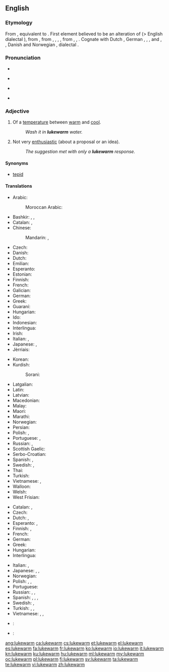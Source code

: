 ==English==

===Etymology===
From {{etyl|enm|en}} {{term|lukewarme||lukewarm, tepid|lang=enm}}, equivalent to {{compound|luke|t1=lukewarm|warm|lang=en|nocat=1}}. First element believed to be an alteration of {{etyl|enm|en}} {{term|lew||tepid|lang=enm}} (> English dialectal {{term|lew|lang=en}}), from {{etyl|ang|en}} {{term/t|ang|hlēow||warm, sunny}}, from {{etyl|gem-pro|en}} {{term/t|gem-pro|*hliwjaz}}, {{term/t|gem-pro|*hlēwaz}}, {{term/t|gem-pro|*hlūmaz}}, {{term/t|gem-pro|*hleumaz||warm}}, from {{etyl|ine-pro|en}} {{term/t|ine-pro|*ḱal(w)e-}}, {{term/t|ine-pro|*ḱel(w)e-}}, {{term/t|ine-pro|*k(')lēw-||warm, hot}}. Cognate with Dutch {{term|lauw||tepid|lang=nl}}, German {{term|lauwarm||lukewarm|lang=de}}, {{etyl|fo|-}} {{term|lýggjur||warm|lang=fo}}, {{etyl|sv|-}} {{term|ljum||lukewarm|lang=sv}}, {{term|ljummen||lukewarm|lang=sv}} and {{term|ly||warm|lang=sv}}, {{etyl|da|-}} {{term|lummer||muggy|lang=da}}, Danish and Norwegian {{term|lunken||tepid|lang=da|lang=no}}, {{etyl|sv|-}} dialectal {{term|ljummen||lukewarm|lang=sv}}.

===Pronunciation===
* {{rhymes|ɔː(r)m}}
* {{a|UK}} {{IPA|/ˌluːkˈwɔːm/}}
* {{a|US}} {{IPA|/ˌlukˈwɔɹm/|/ˈluk.wɔɹm/}}
* {{audio|en-us-lukewarm.ogg|Audio (US)}}

===Adjective===
{{en-adj|-}}

# Of a [[temperature]] between [[warm]] and [[cool]].
#: ''Wash it in '''lukewarm''' water.''
# Not very [[enthusiastic]] (about a proposal or an idea).
#: ''The suggestion met with only a '''lukewarm''' response.''

====Synonyms====
* [[tepid]]

====Translations====
{{trans-top|temperature}}
* Arabic:
*: Moroccan Arabic: {{t|ary|دافي|m|tr=dafi}}
* Bashkir: {{t|ba|имшеү|tr=imšew|sc=Cyrl}}, {{t|ba|йылымыс|tr=yïlïmïs|sc=Cyrl}}, {{t|ba|йылымса|tr=yïlïmsa|sc=Cyrl}}
* Catalan: {{t|ca|tebi|m}}, {{t|ca|tèbia|f}}
* Chinese:
*: Mandarin: {{t+|cmn|溫|sc=Hani}}, {{t+|cmn|温|tr=wēn|sc=Hani}}
* Czech: {{t+|cs|vlažný}}
* Danish: {{t|da|lunken}}
* Dutch: {{t+|nl|lauw}}
* Emilian: {{t|egl|tevad}}
* Esperanto: {{t|eo|varmeta}}
* Estonian: {{t|et|leige}}
* Finnish: {{t|fi|haalea}}
* French: {{t+|fr|tiède}}
* Galician: {{t+|gl|tépedo}}
* German: {{t+|de|lauwarm}}
* Greek: {{t+|el|χλιαρός|m|tr=chliarós}}
* Guaraní: {{t|gn|akyvy}}
* Hungarian: {{t+|hu|langyos}}
* Ido: {{t+|io|varmeta}}
* Indonesian: {{t|id|hangat-hangat}}
* Interlingua: {{t|ia|tepide}}
* Irish: {{t|ga|bog}}
* Italian: {{t+|it|tiepido|m}}, {{t+|it|tiepida|f}}
* Japanese: {{t+|ja|ぬるい|tr=nurui}}, {{t|ja|生暖かい|tr=nama-atatakai}}
* Jèrriais: {{t|roa-jer|tchiède}}
{{trans-mid}}
* Korean: {{t|ko|미지근한}}
* Kurdish:
*: Sorani: {{t|ku|شلتێن|tr=shiltén|sc=ku-Arab}}
* Latgalian: {{t|ltg|rondons}}
* Latin: {{t|la|tepidus}}
* Latvian: {{t|lv|remdens}}
* Macedonian: {{t|mk|млак|m|tr=mlak}}
* Malay: {{t|ms|suam}}
* Maori: {{t|mi|aromahana}}
* Marathi: {{t|mr|कोमट|sc=Deva}}
* Norwegian: {{t+|no|lunken}}
* Persian: {{t+|fa|ولرم|tr=velarm}}
* Polish: {{t+|pl|chłodny}}, {{t+|pl|letni}}
* Portuguese: {{t+|pt|morno}}, {{t+|pt|tépido}}
* Russian: {{t+|ru|теплова́тый}}, {{t|ru|[[чуть]] [[тёплый]]}}
* Scottish Gaelic: {{t|gd|flodach}}
* Serbo-Croatian: {{t|sh|mlako|n}}
* Spanish: {{t+|es|tibio}}, {{t+|es|templado}}
* Swedish: {{t+|sv|ljum}}, {{t+|sv|ljummen}}
* Thai: {{t|th|อุ่นๆ|tr=oon-oon}}
* Turkish: {{t+|tr|ılık}}
* Vietnamese: {{t+|vi|ấm}}, {{t+|vi|âm ấm}}
* Walloon: {{t+|wa|tiene|m|f}}
* Welsh: {{t+|cy|llugoer}}
* West Frisian: {{t|fy|lij}}
{{trans-bottom}}

{{trans-top|not very enthusiastic}}
* Catalan: {{t|ca|tebi|m}}, {{t|ca|tèbia|f}}
* Czech: {{t+|cs|vlažný}}
* Dutch: {{t+|nl|lauw}}, {{t+|nl|flauw}}
* Esperanto: {{t+|eo|indiferenta}}, {{t|eo|neentuziasma}}
* Finnish: {{t+|fi|vaimea}}, {{t+|fi|laimea}}
* French: {{t+|fr|tiède}}
* German: {{t+|de|lau}}
* Greek: {{t+|el|χλιαρός|m|tr=chliarós}}
* Hungarian: {{t|hu|lagymatag}}
* Interlingua: {{t|ia|tepide}}
{{trans-mid}}
* Italian: {{t+|it|tiepido|m}}, {{t+|it|tiepida|f}}
* Japanese: {{t|ja|冷めた|tr=sameta}}, {{t|ja|白けた|tr=shiraketa}}, {{t|ja|気が進まない|tr=ki ga susumanai}}
* Norwegian: {{t+|no|lunken}}
* Polish: {{t+|pl|chłodny}}, {{t|pl|sceptyczny}}, {{t|pl|zdystansowany}}
* Portuguese: {{t+|pt|morno}}
* Russian: {{t+|ru|прохла́дный}}, {{t+|ru|равноду́шный}}, {{t+|ru|безразли́чный}}
* Spanish: {{t+|es|tibio}}, {{t|es|poco entusiasta}}, {{t|es|desinteresado}}, {{t+|es|indiferente}}
* Swedish: {{t+|sv|ljum}}, {{t+|sv|likgiltig}}
* Turkish: {{t+|tr|umursamaz}}, {{t+|tr|ilgisiz}}, {{t+|tr|kayıtsız}}
* Vietnamese: {{t+|vi|thờ ơ}}, {{t+|vi|lãnh đạm}}, {{t+|vi|hờ hững}}
{{trans-bottom}}

{{checktrans-top}}
* {{ttbc|id}}: {{t|id|[[suam-suam]] [[kuku]]}} <!-- was "[[suam-suam]] [[kuku]]" - assumed sum-of-parts; if an idiom, remove the wikilinks to the individual words. see [[User:Kephir/gadgets/xte#Translation_fixing]] -->
{{trans-mid}}
* {{ttbc|vo}}: {{t+|vo|vamülik}}
{{trans-bottom}}

[[ang:lukewarm]]
[[ca:lukewarm]]
[[cs:lukewarm]]
[[et:lukewarm]]
[[el:lukewarm]]
[[es:lukewarm]]
[[fa:lukewarm]]
[[fr:lukewarm]]
[[ko:lukewarm]]
[[io:lukewarm]]
[[it:lukewarm]]
[[kn:lukewarm]]
[[ku:lukewarm]]
[[hu:lukewarm]]
[[ml:lukewarm]]
[[my:lukewarm]]
[[oc:lukewarm]]
[[pl:lukewarm]]
[[fi:lukewarm]]
[[sv:lukewarm]]
[[ta:lukewarm]]
[[te:lukewarm]]
[[vi:lukewarm]]
[[zh:lukewarm]]